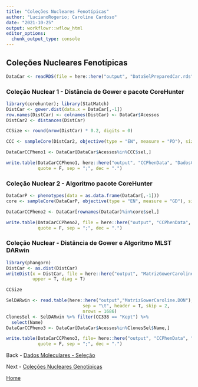 ```yaml
---
title: "Coleções Nucleares Fenotípicas"
author: "LucianoRogerio; Caroline Cardoso"
date: "2021-10-25"
output: workflowr::wflow_html
editor_options:
  chunk_output_type: console
---
```


## Coleções Nucleares Fenotípicas

```r
DataCar <- readRDS(file = here::here("output", "DataSelPreparedCar.rds"))
```

### Coleção Nuclear 1 - Distância de Gower e pacote CoreHunter

```r
library(corehunter); library(StatMatch)
DistCar <- gower.dist(data.x = DataCar[,-1])
row.names(DistCar) <- colnames(DistCar) <- DataCar$Acessos
DistCar2 <- distances(DistCar)

CCSize <- round(nrow(DistCar) * 0.2, digits = 0)

CCC <- sampleCore(DistCar2, objective(type = "EN", measure = "PD"), size = CCSize)

DataCarCCPheno1 <- DataCar[DataCar$Acessos%in%CCC$sel,]

write.table(DataCarCCPheno1, here::here("output", "CCPhenData", "DadosCCPheno1.CSV"),
            quote = F, sep = ";", dec = ".")
```

### Coleção Nuclear 2 - Algoritmo pacote CoreHunter

```r
DataCarP <- phenotypes(data = as.data.frame(DataCar[,-1]))
core <- sampleCore(DataCarP, objective(type = "EN", measure = "GD"), size = CCSize)

DataCarCCPheno2 <- DataCar[rownames(DataCar)%in%core$sel,]

write.table(DataCarCCPheno2, file = here::here("output", "CCPhenData", "DadosCCPheno2.CSV"),
            quote = F, sep = ";", dec = ".")
```

### Coleção Nuclear - Distância de Gower e Algoritmo MLST DARwin

```r
library(phangorn)
DistCar <- as.dist(DistCar)
writeDist(x = DistCar, file = here::here("output", "MatrizGowerCaroline.phy"), format = "phylip",
          upper = T, diag = T)

CCSize
```



```r
SelDARwin <- read.table(here::here("output","MatrizGowerCaroline.DON"),
                             sep = "\t", header = T, skip = 2,
                             nrows = 1686)
ClonesSel <- SelDARwin %>% filter(CC338 == "Kept") %>%
  select(Name)
DataCarCCPheno3 <- DataCar[DataCar$Acessos%in%ClonesSel$Name,]

write.table(DataCarCCPheno3, file= here::here("output", "CCPhenData", "DadosCCPheno3.CSV"),
            quote = F, sep = ";", dec = ".")
```

Back - [Dados Moleculares - Seleção](GenoData.html)

Next - [Coleções Nucleares Genotípicas](CNGeno.html)

[Home](index.html)

